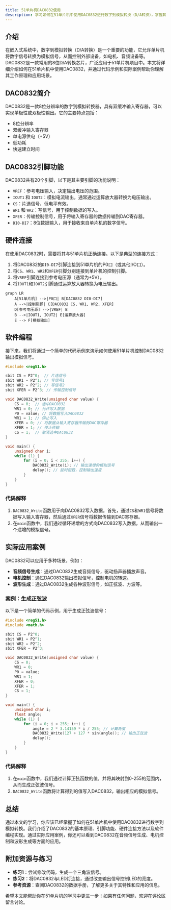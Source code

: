 ```yaml
---
title: 51单片机DAC0832使用
description: 学习如何在51单片机中使用DAC0832进行数字到模拟转换（D/A转换），掌握其基本原理、接线方法和编程实现。
---
```


## 介绍

在嵌入式系统中，数字到模拟转换（D/A转换）是一个重要的功能，它允许单片机将数字信号转换为模拟信号，从而控制外部设备，如电机、音频设备等。DAC0832是一款常用的8位D/A转换芯片，广泛应用于51单片机项目中。本文将详细介绍如何在51单片机中使用DAC0832，并通过代码示例和实际案例帮助你理解其工作原理和应用场景。

## DAC0832简介

DAC0832是一款8位分辨率的数字到模拟转换器，具有双缓冲输入寄存器，可以实现单极性或双极性输出。它的主要特点包括：

- 8位分辨率
- 双缓冲输入寄存器
- 单电源供电（+5V）
- 低功耗
- 快速建立时间

## DAC0832引脚功能

DAC0832共有20个引脚，以下是其主要引脚的功能说明：

- `VREF`：参考电压输入，决定输出电压的范围。
- `IOUT1` 和 `IOUT2`：模拟电流输出，通常通过运算放大器转换为电压输出。
- `CS`：片选信号，低电平有效。
- `WR1` 和 `WR2`：写信号，用于控制数据的写入。
- `XFER`：传输控制信号，用于将输入寄存器的数据传输到DAC寄存器。
- `DI0-DI7`：8位数据输入，用于接收来自单片机的数字信号。

## 硬件连接

在使用DAC0832时，需要将其与51单片机正确连接。以下是典型的连接方式：

1. 将DAC0832的`DI0-DI7`引脚连接到51单片机的P0口（或其他I/O口）。
2. 将`CS`、`WR1`、`WR2`和`XFER`引脚分别连接到单片机的控制引脚。
3. 将`VREF`引脚连接到参考电压源（通常为+5V）。
4. 将`IOUT1`和`IOUT2`引脚通过运算放大器转换为电压输出。

```mermaid
graph LR
    A[51单片机] -->|P0口| B[DAC0832 DI0-DI7]
    A -->|控制引脚| C[DAC0832 CS, WR1, WR2, XFER]
    D[参考电压源] -->|VREF| B
    B -->|IOUT1, IOUT2| E[运算放大器]
    E --> F[模拟输出]
```

## 软件编程

接下来，我们将通过一个简单的代码示例来演示如何使用51单片机控制DAC0832输出模拟信号。

```c
#include <reg51.h>

sbit CS = P2^0;  // 片选信号
sbit WR1 = P2^1; // 写信号1
sbit WR2 = P2^2; // 写信号2
sbit XFER = P2^3; // 传输控制信号

void DAC0832_Write(unsigned char value) {
    CS = 0;  // 选中DAC0832
    WR1 = 0; // 允许写入数据
    P0 = value; // 将数据写入DAC0832
    WR1 = 1; // 停止写入
    XFER = 0; // 将数据从输入寄存器传输到DAC寄存器
    XFER = 1; // 停止传输
    CS = 1;  // 取消选中DAC0832
}

void main() {
    unsigned char i;
    while (1) {
        for (i = 0; i < 255; i++) {
            DAC0832_Write(i); // 输出递增的模拟信号
            delay(); // 延时函数，控制输出速度
        }
    }
}
```

### 代码解释

1. `DAC0832_Write`函数用于向DAC0832写入数据。首先，通过`CS`和`WR1`信号将数据写入输入寄存器，然后通过`XFER`信号将数据传输到DAC寄存器。
2. 在`main`函数中，我们通过循环递增的方式向DAC0832写入数据，从而输出一个递增的模拟信号。

## 实际应用案例

DAC0832可以应用于多种场景，例如：

- **音频信号生成**：通过DAC0832生成音频信号，驱动扬声器播放声音。
- **电机控制**：通过DAC0832输出模拟信号，控制电机的转速。
- **波形生成**：通过DAC0832生成各种波形信号，如正弦波、方波等。

### 案例：生成正弦波

以下是一个简单的代码示例，用于生成正弦波信号：

```c
#include <reg51.h>
#include <math.h>

sbit CS = P2^0;
sbit WR1 = P2^1;
sbit WR2 = P2^2;
sbit XFER = P2^3;

void DAC0832_Write(unsigned char value) {
    CS = 0;
    WR1 = 0;
    P0 = value;
    WR1 = 1;
    XFER = 0;
    XFER = 1;
    CS = 1;
}

void main() {
    unsigned char i;
    float angle;
    while (1) {
        for (i = 0; i < 255; i++) {
            angle = 2 * 3.14159 * i / 255; // 计算角度
            DAC0832_Write(127 + 127 * sin(angle)); // 输出正弦波
            delay();
        }
    }
}
```

### 代码解释

1. 在`main`函数中，我们通过计算正弦函数的值，并将其映射到0-255的范围内，从而生成正弦波信号。
2. `DAC0832_Write`函数将计算得到的值写入DAC0832，输出相应的模拟信号。

## 总结

通过本文的学习，你应该已经掌握了如何在51单片机中使用DAC0832进行数字到模拟转换。我们介绍了DAC0832的基本原理、引脚功能、硬件连接方法以及软件编程实现。通过实际应用案例，你还可以看到DAC0832在音频信号生成、电机控制和波形生成等方面的应用。

## 附加资源与练习

- **练习1**：尝试修改代码，生成一个三角波信号。
- **练习2**：将DAC0832与LED灯连接，通过改变输出信号控制LED的亮度。
- **参考资源**：查阅DAC0832的数据手册，了解更多关于其特性和应用的信息。

希望本文能帮助你在51单片机的学习中更进一步！如果有任何问题，欢迎在评论区留言讨论。
